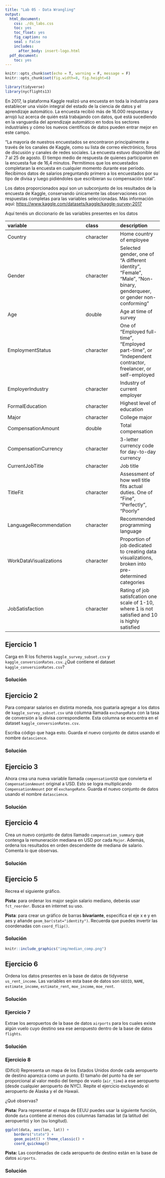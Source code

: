 ```yaml
---
title: "Lab 05 - Data Wrangling"
output:
  html_document:
    css: ./ds_labs.css
    toc: yes
    toc_float: yes
    fig_caption: no
    seal : False
    includes:
      after_body: insert-logo.html
  pdf_document:
    toc: yes
---
```



<div class="title-logo"></div>

```r
knitr::opts_chunk$set(echo = T, warning = F, message = F)
knitr::opts_chunk$set(fig.width=8, fig.height=6) 
```


```r
library(tidyverse)
library(nycflights13)
```


En 2017, la plataforma Kaggle realizó una encuesta en toda la industria para establecer una visión integral del estado de la ciencia de datos y el aprendizaje automático. La encuesta recibió más de 16.000 respuestas y arrojó luz acerca de quién está trabajando con datos, qué está sucediendo en la vanguardia del aprendizaje automático en todos los sectores industriales y cómo los nuevos científicos de datos pueden entrar mejor en este campo.

“La mayoría de nuestros encuestados se encontraron principalmente a través de los canales de Kaggle, como su lista de correo electrónico, foros de discusión y canales de redes sociales. La encuesta estuvo disponible del 7 al 25 de agosto. El tiempo medio de respuesta de quienes participaron en la encuesta fue de 16,4 minutos. Permitimos que los encuestados completaran la encuesta en cualquier momento durante ese período. Recibimos datos de salarios preguntando primero a los encuestados por su tipo de divisa y luego pidiéndoles que escribieran su compensación total”.

Los datos proporcionados aquí son un subconjunto de los resultados de la encuesta de Kaggle, conservando únicamente las observaciones con respuestas completas para las variables seleccionadas.
Más información aquí:
[https://www.kaggle.com/datasets/kaggle/kaggle-survey-2017](https://www.kaggle.com/datasets/kaggle/kaggle-survey-2017)


Aquí tenéis un diccionario de las variables presentes en los datos

|variable              |class     |description |
|:---------------------|:---------|:-----------|
|Country               |character | Home country of employee |
|Gender                |character | Selected gender, one of "A different identity", "Female", "Male", "Non-binary, genderqueer, or gender non-conforming"|
|Age                   |double    | Age at time of survey|
|EmploymentStatus      |character | One of "Employed full-time", "Employed part-time", or "Independent contractor, freelancer, or self-employed |
|EmployerIndustry      |character | Industry of current employer|
|FormalEducation       |character | Highest level of education|
|Major                 |character | College major|
|CompensationAmount    |double    | Total compensation|
|CompensationCurrency  |character | 3-letter currency code for day-to-day currency|
|CurrentJobTitle       |character | Job title|
|TitleFit              |character | Assessment of how well title fits actual duties. One of "Fine", "Perfectly", "Poorly"|
|LanguageRecommendation|character | Recommended programming language|
|WorkDataVisualizations|character | Proportion of job dedicated to creating data visualizations, broken into pre-determined categories|
|JobSatisfaction       |character |  Rating of job satisfcation one scale of 1-10, where 1 is not satisfied and 10 is highly satisfied|

## Ejercicio 1

Carga en R los ficheros `kaggle_survey_subset.csv` y `kaggle_conversionRates.csv`.
¿Qué contiene el dataset `kaggle_conversionRates.csv`?

### Solución

## Ejercicio 2

Para comparar salarios en distinta moneda, nos guataría agregar a los datos de 
`kaggle_survey_subset.csv` una columna llamada `exchangeRate` con la tasa de 
conversión a la divisa correspondiente. Esta columna se encuentra en el 
dataset `kaggle_conversionRates.csv`.

Escriba código que haga esto. Guarda el nuevo conjunto de datos usando el nombre
`datascience`.

### Solución


## Ejercicio 3

Ahora crea una nueva variable llamada `compensationUSD` que convierta el
`CompensationAmount` original a USD. Esto se logra multiplicando 
`CompensationAmount` por el `exchangeRate`. 
Guarda el nuevo conjunto de datos usando el nombre
`datascience`.

### Solución

## Ejercicio 4

Crea un nuevo conjunto de datos llamado `compensation_summary` que contenga la
remuneración mediana en USD por cada `Major`.
Además, ordena los resultados en orden descendente de mediana de salario.
Comenta lo que observas.


### Solución

## Ejercicio 5

Recrea el siguiente gráfico. 

**Pista**: para ordenar los major según salario mediano, deberás usar
`fct_reorder`. Busca en internet su uso.

**Pista**: para crear un gráfico de barras **bivariante**, especifica
el eje x e y en aes y añande `geom_bar(stat="identity")`. Recuerda que puedes
invertir las coordenadas con `coord_flip()`.

### Solución

```r
knitr::include_graphics("img/median_comp.png")
```

## Ejercicio 6

Ordena los datos presentes en la base de datos de tidyverse `us_rent_income`.
Las variables en esta base de datos son `GEOID`, `NAME`, `estimate_income`, 
`estimate_rent`, `moe_income`, `moe_rent`.

### Solución


### Ejercicio 7

Extrae los aeropuertos de la base de datos `airports` para los cuales existe
algún vuelo cuyo destino sea ese aeropuesto dentro de la base de datos `flights`.

### Solución

### Ejercicio 8

(Difícil)
Representa un mapa de los Estados Unidos donde cada aeropuerto de destino aparezca como un punto.
El tamaño del punto ha de ser proporcional al valor medio del tiempo de vuelo (`air_time`)
a ese aeropuerto (desde cualquier aeropuerto de NYC).
Repite el ejercicio excluyendo el aeropuerto de Alaska y el de Hawaii.

¿Qué observas?

**Pista:** Para representar el mapa de EEUU puedes usar la siguiente función, donde
`data` contiene al menos dos columnas llamadas lat (la latitud del aeropuerto) y
lon (su longitud). 

```r
ggplot(data, aes(lon, lat)) +
    borders("state") +
    geom_point() + theme_classic() +
    coord_quickmap()
```

**Pista:** Las coordenadas de cada aeropuerto de destino están en la base de datos
`airports`.

### Solución






